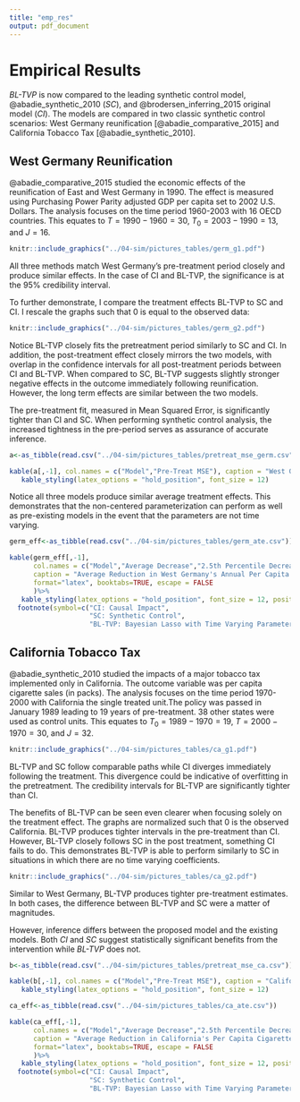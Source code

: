 ```yaml
---
title: "emp_res"
output: pdf_document
---
```

# Empirical Results

*BL-TVP* is now compared to the leading synthetic control model, @abadie_synthetic_2010 (*SC*), and @brodersen_inferring_2015 original model (*CI*). The models are compared in two classic synthetic control scenarios: West Germany reunification [@abadie_comparative_2015] and California Tobacco Tax [@abadie_synthetic_2010].

## West Germany Reunification

@abadie_comparative_2015 studied the economic effects of the reunification of East and West Germany in 1990. The effect is measured using Purchasing Power Parity adjusted GDP per capita set to 2002 U.S. Dollars. The analysis focuses on the time period 1960-2003 with 16 OECD countries. This equates to $T=1990-1960=30$, $T_0=2003-1990=13$, and $J=16$.

```r
knitr::include_graphics("../04-sim/pictures_tables/germ_g1.pdf")
```
All three methods match West Germany's pre-treatment period closely and produce similar effects. In the case of CI and BL-TVP, the significance is at the 95% credibility interval.

To further demonstrate, I compare the treatment effects BL-TVP to SC and CI. I rescale the graphs such that 0 is equal to the observed data:

```r
knitr::include_graphics("../04-sim/pictures_tables/germ_g2.pdf")
```

Notice BL-TVP closely fits the pretreatment period similarly to SC and CI. In addition, the post-treatment effect closely mirrors the two models, with overlap in the confidence intervals for all post-treatment periods between CI and BL-TVP. When compared to SC, BL-TVP suggests slightly stronger negative effects in the outcome immediately following reunification. However, the long term effects are similar between the two models. 

The pre-treatment fit, measured in Mean Squared Error, is significantly tighter than CI and SC. When performing synthetic control analysis, the increased tightness in the pre-period serves as assurance of accurate inference.

```r
a<-as_tibble(read.csv("../04-sim/pictures_tables/pretreat_mse_germ.csv"))
```

```r
kable(a[,-1], col.names = c("Model","Pre-Treat MSE"), caption = "West Germany Illustration", format="latex", booktabs=TRUE, escape = FALSE)%>% 
   kable_styling(latex_options = "hold_position", font_size = 12)
```

Notice all three models produce similar average treatment effects. This demonstrates that the non-centered parameterization can perform as well as pre-existing models in the event that the parameters are not time varying.

```r
germ_eff<-as_tibble(read.csv("../04-sim/pictures_tables/germ_ate.csv"))
```

```r
kable(germ_eff[,-1],
      col.names = c("Model","Average Decrease","2.5th Percentile Decrease","97.5th Percentile Decrease"),
      caption = "Average Reduction in West Germany's Annual Per Capita GDP (1990-2003)",
      format="latex", booktabs=TRUE, escape = FALSE
      )%>% 
   kable_styling(latex_options = "hold_position", font_size = 12, position = "center") %>% 
  footnote(symbol=c("CI: Causal Impact",
                    "SC: Synthetic Control",
                    "BL-TVP: Bayesian Lasso with Time Varying Parameters"))
```


## California Tobacco Tax

@abadie_synthetic_2010 studied the impacts of a major tobacco tax implemented only in California. The outcome variable was per capita cigarette sales (in packs).
The analysis focuses on the time period 1970-2000 with California the single treated unit.The policy was passed in January 1989 leading to 19 years of pre-treatment. 38 other states were used as control units. This equates to $T_0=1989-1970=19$, $T=2000-1970=30$, and $J=32$.

```r
knitr::include_graphics("../04-sim/pictures_tables/ca_g1.pdf")
```

BL-TVP and SC follow comparable paths while CI diverges immediately following the treatment. This divergence could be indicative of overfitting in the pretreatment. The credibility intervals for BL-TVP are significantly tighter than CI.

The benefits of BL-TVP can be seen even clearer when focusing solely on the treatment effect. The graphs are normalized such that 0 is the observed California. BL-TVP produces tighter intervals in the pre-treatment than CI. However, BL-TVP  closely follows SC in the post treatment, something CI fails to do. This demonstrates BL-TVP is able to perform similarly to SC in situations in which there are no time varying coefficients. 

```r
knitr::include_graphics("../04-sim/pictures_tables/ca_g2.pdf")
```

Similar to West Germany, BL-TVP produces tighter pre-treatment estimates. In both cases, the difference between BL-TVP and SC were a matter of magnitudes.

However, inference differs between the proposed model and the existing models. Both *CI* and *SC* suggest statistically significant benefits from the intervention while *BL-TVP* does not. 

```r
b<-as_tibble(read.csv("../04-sim/pictures_tables/pretreat_mse_ca.csv"))
```

```r
kable(b[,-1], col.names = c("Model","Pre-Treat MSE"), caption = "California Tobacco Illustration", format="latex", booktabs=TRUE, escape = FALSE)%>% 
   kable_styling(latex_options = "hold_position", font_size = 12)
```

```r
ca_eff<-as_tibble(read.csv("../04-sim/pictures_tables/ca_ate.csv"))
```

```r
kable(ca_eff[,-1],
      col.names = c("Model","Average Decrease","2.5th Percentile Decrease","97.5th Percentile Decrease"),
      caption = "Average Reduction in California's Per Capita Cigarette Sales (Post Intervention)",
      format="latex", booktabs=TRUE, escape = FALSE
      )%>% 
   kable_styling(latex_options = "hold_position", font_size = 12, position = "center") %>% 
  footnote(symbol=c("CI: Causal Impact",
                    "SC: Synthetic Control",
                    "BL-TVP: Bayesian Lasso with Time Varying Parameters"))
```